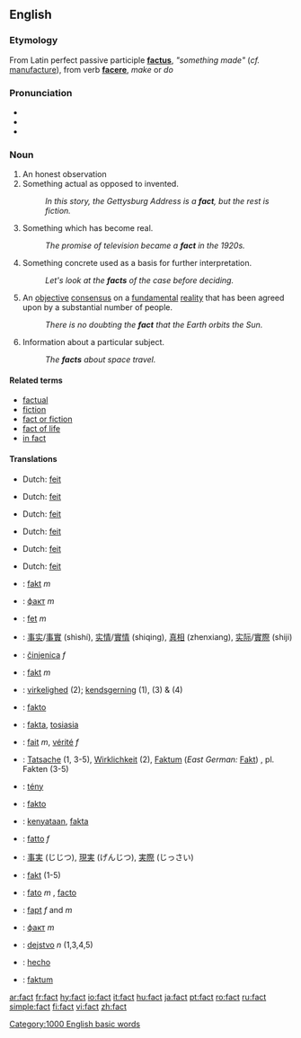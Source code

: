 {{wikipedia}}
==English==

{{rank|least|person|case|313|fact|known|thee|hope}}

===Etymology===
From Latin perfect passive participle '''[[factus]]''', ''"something made"'' (''cf.'' [[manufacture]]), from verb '''[[facere]]''', ''make'' or ''do''

===Pronunciation===
*{{IPA|/fækt/}}
*{{SAMPA|/f{kt/}}
*{{audio|en-us-fact.ogg|Audio (US)}}

===Noun===
{{en-noun}}

# An honest observation
# Something actual as opposed to invented.
#: ''In this story, the Gettysburg Address is a '''fact''', but the rest is fiction.''
# Something which has become real.
#: ''The promise of television became a '''fact''' in the 1920s.''
# Something concrete used as a basis for further interpretation.
#: ''Let's look at the '''facts''' of the case before deciding.''
# An [[objective]] [[consensus]] on a [[fundamental]] [[reality]] that has been agreed upon by a substantial number of people.
#: ''There is no doubting the '''fact''' that the Earth orbits the Sun.''
# Information about a particular subject.
#:''The '''facts''' about space travel.''

====Related terms====
*[[factual]]
*[[fiction]]
*[[fact or fiction]]
*[[fact of life]]
*[[in fact]]

====Translations====
{{top|An honest observation}}
*Dutch: [[feit]]
{{mid}}
{{bottom}}

{{top|Something actual}}
*Dutch: [[feit]]
{{mid}}
{{bottom}}

{{top|Something which has become real}}
*Dutch: [[feit]]
{{mid}}
{{bottom}}

{{top|Something concrete used as a basis for further interpretation}}
*Dutch: [[feit]]
{{mid}}
{{bottom}}

{{top|An objective consensus on a fundamental reality}}
*Dutch: [[feit]]
{{mid}}
{{bottom}}

{{top|Information about a particular subject}}
*Dutch: [[feit]]
{{mid}}
{{bottom}}

{{checktrans}}
*{{ttbc|Albanian}}: [[fakt]] ''m''
*{{ttbc|Bulgarian}}: [[факт]] ''m''
*{{ttbc|Catalan}}: [[fet]] ''m''
*{{ttbc|Chinese}}: [[事实]]/[[事實]] (shìshí), [[实情]]/[[實情]] (shiqing), [[真相]] (zhenxiang), [[实际]]/[[實際]] (shiji)
*{{ttbc|Croatian}}: [[činjenica]] ''f''
*{{ttbc|Czech}}: [[fakt]] ''m''
*{{ttbc|Danish}}: [[virkelighed]] (2); [[kendsgerning]] (1), (3) & (4)
*{{ttbc|Esperanto}}: [[fakto]]
*{{ttbc|Finnish}}: [[fakta]], [[tosiasia]]
*{{ttbc|French}}: [[fait]] ''m'', [[vérité]] ''f''
*{{ttbc|German}}: [[Tatsache]] {{f}} (1, 3-5), [[Wirklichkeit]] {{f}} (2), [[Faktum]] (''East German:'' [[Fakt]]) {{n}}, pl. Fakten  (3-5)
*{{ttbc|Hungarian}}: [[tény]]
*{{ttbc|Ido}}: [[fakto]]
*{{ttbc|Indonesian}}: [[kenyataan]], [[fakta]]
*{{ttbc|Italian}}: [[fatto]] ''f''
*{{ttbc|Japanese}}: [[事実]] (じじつ), [[現実]] (げんじつ), [[実際]] (じっさい)
*{{ttbc|Polish}}: [[fakt]] {{m}} (1-5)
*{{ttbc|Portuguese}}: [[fato]] ''m'' {{italbrac|Brazil}}, [[facto]] {{italbrac|Portugal}}
*{{ttbc|Romanian}}: [[fapt]] ''f'' and ''m''
*{{ttbc|Russian}}: [[факт]] ''m''
*{{ttbc|Slovene}}: [[dejstvo]] ''n'' (1,3,4,5)
*{{ttbc|Spanish}}: [[hecho]] {{m}}
*{{ttbc|Swedish}}: [[faktum]]

[[Category:1000 English basic words]]

[[ar:fact]]
[[fr:fact]]
[[hy:fact]]
[[io:fact]]
[[it:fact]]
[[hu:fact]]
[[ja:fact]]
[[pt:fact]]
[[ro:fact]]
[[ru:fact]]
[[simple:fact]]
[[fi:fact]]
[[vi:fact]]
[[zh:fact]]